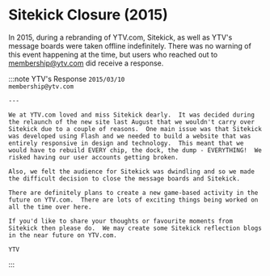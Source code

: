 # Sitekick Closure (2015)

In 2015, during a rebranding of YTV.com, Sitekick, as well as YTV's message boards were taken offline indefinitely.  There was no warning of this event happening at the time, but users who reached out to membership@ytv.com did receive a response.

:::note YTV's Response
    ```2015/03/10```<br/>```membership@ytv.com```

    ---

    We at YTV.com loved and miss Sitekick dearly.  It was decided during the relaunch of the new site last August that we wouldn't carry over Sitekick due to a couple of reasons.  One main issue was that Sitekick was developed using Flash and we needed to build a website that was entirely responsive in design and technology.  This meant that we would have to rebuild EVERY chip, the dock, the dump - EVERYTHING!  We risked having our user accounts getting broken.

    Also, we felt the audience for Sitekick was dwindling and so we made the difficult decision to close the message boards and Sitekick.

    There are definitely plans to create a new game-based activity in the future on YTV.com.  There are lots of exciting things being worked on all the time over here.

    If you'd like to share your thoughts or favourite moments from Sitekick then please do.  We may create some Sitekick reflection blogs in the near future on YTV.com.

    YTV
:::